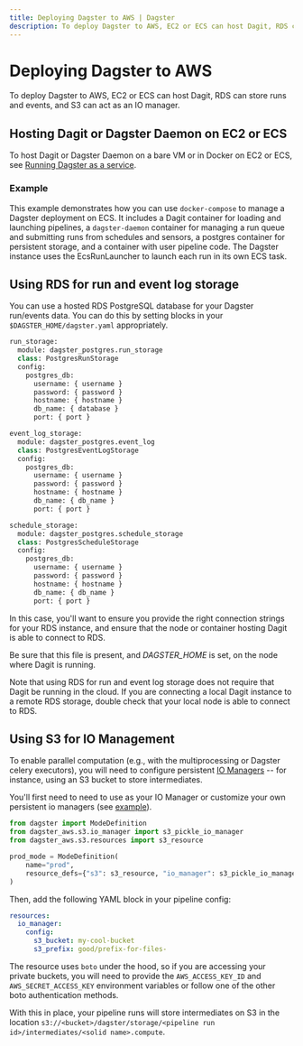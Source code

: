 ```yaml
---
title: Deploying Dagster to AWS | Dagster
description: To deploy Dagster to AWS, EC2 or ECS can host Dagit, RDS can store runs and events, and S3 can act as an IO manager.
---
```


# Deploying Dagster to AWS

To deploy Dagster to AWS, EC2 or ECS can host Dagit, RDS can store runs and events, and S3 can act as an IO manager.

## Hosting Dagit or Dagster Daemon on EC2 or ECS

To host Dagit or Dagster Daemon on a bare VM or in Docker on EC2 or ECS, see [Running Dagster as a service](/deployment/guides/service).

### Example

<CodeReferenceLink filePath="examples/deploy_ecs" />

This example demonstrates how you can use `docker-compose` to manage a Dagster deployment on ECS. It includes a Dagit container for loading and launching pipelines, a `dagster-daemon` container for managing a run queue and submitting runs from schedules and sensors, a postgres container for persistent storage, and a container with user pipeline code. The Dagster instance uses the EcsRunLauncher to launch each run in its own ECS task.

## Using RDS for run and event log storage

You can use a hosted RDS PostgreSQL database for your Dagster run/events data. You can do this by setting blocks in your `$DAGSTER_HOME/dagster.yaml` appropriately.

```python file=/deploying/dagster-pg.yaml
run_storage:
  module: dagster_postgres.run_storage
  class: PostgresRunStorage
  config:
    postgres_db:
      username: { username }
      password: { password }
      hostname: { hostname }
      db_name: { database }
      port: { port }

event_log_storage:
  module: dagster_postgres.event_log
  class: PostgresEventLogStorage
  config:
    postgres_db:
      username: { username }
      password: { password }
      hostname: { hostname }
      db_name: { db_name }
      port: { port }

schedule_storage:
  module: dagster_postgres.schedule_storage
  class: PostgresScheduleStorage
  config:
    postgres_db:
      username: { username }
      password: { password }
      hostname: { hostname }
      db_name: { db_name }
      port: { port }
```

In this case, you'll want to ensure you provide the right connection strings for your RDS instance, and ensure that the node or container hosting Dagit is able to connect to RDS.

Be sure that this file is present, and _DAGSTER_HOME_ is set, on the node where Dagit is running.

Note that using RDS for run and event log storage does not require that Dagit be running in the cloud. If you are connecting a local Dagit instance to a remote RDS storage, double check that your local node is able to connect to RDS.

## Using S3 for IO Management

To enable parallel computation (e.g., with the multiprocessing or Dagster celery executors), you will need to configure persistent [IO Managers](/concepts/io-management/io-managers) -- for instance, using an S3 bucket to store intermediates.

You'll first need to need to use <PyObject module="dagster_aws.s3" object="s3_pickle_io_manager"/> as your IO Manager or customize your own persistent io managers (see [example](/concepts/io-management/io-managers#defining-an-io-manager)).

```python file=/deploying/aws/io_manager.py
from dagster import ModeDefinition
from dagster_aws.s3.io_manager import s3_pickle_io_manager
from dagster_aws.s3.resources import s3_resource

prod_mode = ModeDefinition(
    name="prod",
    resource_defs={"s3": s3_resource, "io_manager": s3_pickle_io_manager},
)
```

Then, add the following YAML block in your pipeline config:

```yaml file=/deploying/aws/io_manager.yaml
resources:
  io_manager:
    config:
      s3_bucket: my-cool-bucket
      s3_prefix: good/prefix-for-files-
```

The resource uses `boto` under the hood, so if you are accessing your private buckets, you will need to provide the `AWS_ACCESS_KEY_ID` and `AWS_SECRET_ACCESS_KEY` environment variables or follow one of the other boto authentication methods.

With this in place, your pipeline runs will store intermediates on S3 in the location `s3://<bucket>/dagster/storage/<pipeline run id>/intermediates/<solid name>.compute`.
